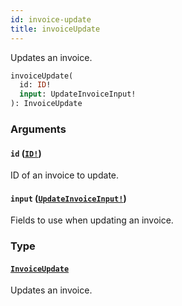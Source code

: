 ```yaml
---
id: invoice-update
title: invoiceUpdate
---
```


Updates an invoice.

```graphql
invoiceUpdate(
  id: ID!
  input: UpdateInvoiceInput!
): InvoiceUpdate

```

### Arguments

#### `id` ([`ID!`](/developer/api-reference/scalars/id))

ID of an invoice to update.

#### `input` ([`UpdateInvoiceInput!`](/developer/api-reference/inputs/update-invoice-input))

Fields to use when updating an invoice.

### Type

#### [`InvoiceUpdate`](/developer/api-reference/objects/invoice-update)

Updates an invoice.
